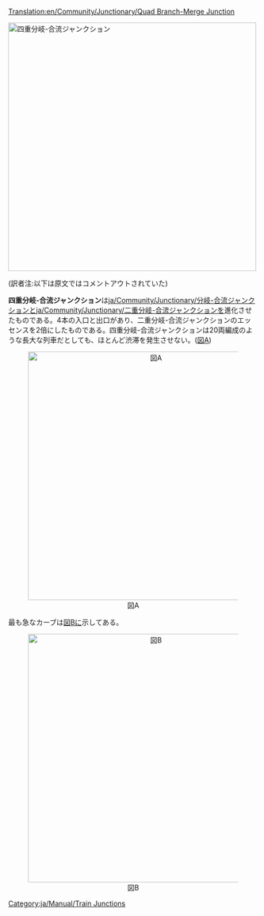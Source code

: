 [[Translation:en/Community/Junctionary/Quad Branch-Merge Junction]]

{{ja/Community/Junctionary/Navigation}}
[[File:en/Community/Junctionary/QuadBranchMergeJunction.png|none|thumb|500px|四重分岐-合流ジャンクション]]
{{ja/Community/Junctionary/Junction Criteria|非常に高価|4|1|1|2|1|1|0|1|0|0|0||故障は1つの線路のみに影響する|
*非常に大量の列車を同時に処理できる。
}}

(訳者注:以下は原文ではコメントアウトされていた)

'''四重分岐-合流ジャンクション'''は[[ja/Community/Junctionary/分岐-合流ジャンクション]]と[[ja/Community/Junctionary/二重分岐-合流ジャンクション]]を進化させたものである。4本の入口と出口があり、二重分岐-合流ジャンクションのエッセンスを2倍にしたものである。四重分岐-合流ジャンクションは20両編成のような長大な列車だとしても、ほとんど渋滞を発生させない。([[:File:en/Community/Junctionary/NewQBMJ.png|図A]])

<center>[[File:en/Community/Junctionary/NewQBMJ.png|thumb|center|500px|図A]]</center>

最も急なカーブは[[:File:en/Community/Junctionary/Sharpcorners.png|図B]]に示してある。

<center>[[File:en/Community/Junctionary/Sharpcorners.png|thumb|center|500px|図B]]</center>

[[Category:ja/Manual/Train Junctions]]